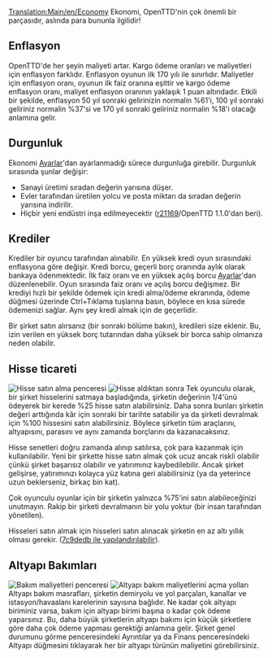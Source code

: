 [[Translation:Main/en/Economy]]{{en/-}}{{tr/İçindekiler}}
Ekonomi, OpenTTD'nin çok önemli bir parçasıdır, aslında para bununla ilgilidir!

==Enflasyon==
OpenTTD'de her şeyin maliyeti artar. Kargo ödeme oranları ve maliyetleri için enflasyon farklıdır. Enflasyon oyunun ilk 170 yılı ile sınırlıdır. Maliyetler için enflasyon oranı, oyunun ilk faiz oranına eşittir ve kargo ödeme enflasyon oranı, maliyet enflasyon oranının yaklaşık 1 puan altındadır. Etkili bir şekilde, enflasyon 50 yıl sonraki gelirinizin normalin %61'i, 100 yıl sonraki geliriniz normalin %37'si ve 170 yıl sonraki geliriniz normalin %18'i olacağı anlamına gelir.

==Durgunluk==
Ekonomi [[Main/tr/Ayarlar|Ayarlar]]'dan ayarlanmadığı sürece durgunluğa girebilir. Durgunluk sırasında şunlar değişir:
* Sanayi üretimi sıradan değerin yarısına düşer.
* Evler tarafından üretilen yolcu ve posta miktarı da sıradan değerin yarısına indirilir.
* Hiçbir yeni endüstri inşa edilmeyecektir ([https://github.com/OpenTTD/OpenTTD/commit/67549a206c438dee83f7a5c3cca86cef316edad6 r21169]/OpenTTD 1.1.0'dan beri).

==Krediler==
Krediler bir oyuncu tarafından alınabilir. En yüksek kredi oyun sırasındaki enflasyona göre değişir. Kredi borcu, geçerli borç oranında aylık olarak bankaya ödenmektedir. İlk faiz oranı ve en yüksek açılış borcu [[Main/tr/Ayarlar|Ayarlar]]'dan düzenlenebilir. Oyun sırasında faiz oranı ve açılış borcu değişmez.
Bir krediyi hızlı bir şekilde ödemek için kredi alma/ödeme ekranında, ödeme düğmesi üzerinde Ctrl+Tıklama tuşlarına basın, böylece en kısa sürede ödemenizi sağlar. Aynı şey kredi almak için de geçerlidir.

Bir şirket satın alırsanız (bir sonraki bölüme bakın), kredileri size eklenir. Bu, izin verilen en yüksek borç tutarından daha yüksek bir borca sahip olmanıza neden olabilir.

==Hisse ticareti==
[[File:en/hisseal.png|frame|left|Hisse satın alma penceresi]]
[[File:en/hisse2.png|frame|right|Hisse aldıktan sonra]]
Tek oyunculu olarak, bir şirket hisselerini satmaya başladığında, şirketin değerinin 1/4'ünü ödeyerek bir kerede %25 hisse satın alabilirsiniz. Daha sonra bunları şirketin değeri arttığında kâr için sonraki bir tarihte satabilir ya da şirketi devralmak için %100 hissesini satın alabilirsiniz. Böylece şirketin tüm araçlarını, altyapısını, parasını ve aynı zamanda borçlarını da kazanacaksınız.

Hisse senetleri doğru zamanda alınıp satılırsa, çok para kazanmak için kullanılabilir. Yeni bir şirkette hisse satın almak çok ucuz ancak riskli olabilir çünkü şirket başarısız olabilir ve yatırımınız kaybedilebilir. Ancak şirket gelişirse, yatırımınızı kolayca yüz katına geri alabilirsiniz (ya da yeterince uzun beklerseniz, birkaç bin kat).

Çok oyunculu oyunlar için bir şirketin yalnızca %75'ini satın alabileceğinizi unutmayın. Rakip bir şirketi devralmanın bir yolu yoktur (bir insan tarafından yönetilen).

Hisseleri satın almak için hisseleri satın alınacak şirketin en az altı yıllık olması gerekir. ([https://github.com/OpenTTD/OpenTTD/commit/7c9dedb94f3b3ebca222f544f7d7502f22d03bb7 7c9dedb ile yapılandırılabilir]).

==Altyapı Bakımları==
[[File:en/giderler.png|frame|Bakım maliyetleri penceresi]]
[[File:en/bakım.png|frame|Altyapı bakım maliyetlerini açma yolları]]
Altyapı bakım masrafları, şirketin demiryolu ve yol parçaları, kanallar ve istasyon/havaalanı karelerinin sayısına bağlıdır. Ne kadar çok altyapı biriminiz varsa, bakım için altyapı birimi başına o kadar çok ödeme yaparsınız. Bu, daha büyük şirketlerin altyapı bakımı için küçük şirketlere göre daha çok ödeme yapması gerektiği anlamına gelir. Şirket genel durumunu görme penceresindeki Ayrıntılar ya da Finans penceresindeki Altyapı düğmesini tıklayarak her bir altyapı türünün maliyetini görebilirsiniz.